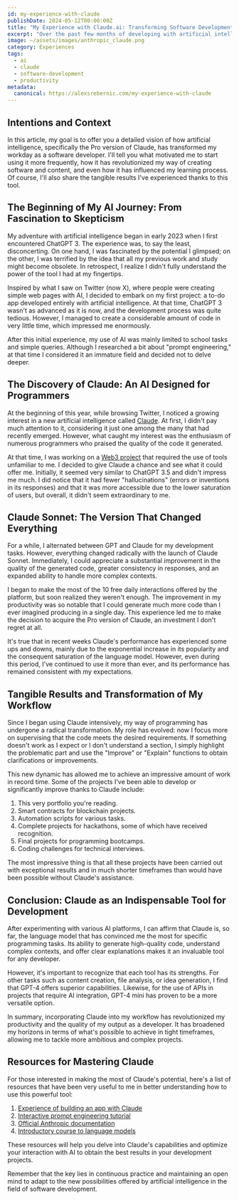 ```yaml
---
id: my-experience-with-claude
publishDate: 2024-05-12T00:00:00Z
title: "My Experience with Claude.ai: Transforming Software Development with AI"
excerpt: "Over the past few months of developing with artificial intelligence, I decided to acquire the Pro version of Claude. I want to share how this tool has significantly impacted multiple aspects of my journey as a programmer, revolutionizing my approach to software development and content creation."
image: ~/assets/images/anthropic_claude.png
category: Experiences
tags:
  - ai
  - claude
  - software-development
  - productivity
metadata:
  canonical: https://alexsrebernic.com/my-experience-with-claude
---
```


## Intentions and Context

In this article, my goal is to offer you a detailed vision of how artificial intelligence, specifically the Pro version of Claude, has transformed my workday as a software developer. I'll tell you what motivated me to start using it more frequently, how it has revolutionized my way of creating software and content, and even how it has influenced my learning process. Of course, I'll also share the tangible results I've experienced thanks to this tool.

## The Beginning of My AI Journey: From Fascination to Skepticism

My adventure with artificial intelligence began in early 2023 when I first encountered ChatGPT 3. The experience was, to say the least, disconcerting. On one hand, I was fascinated by the potential I glimpsed; on the other, I was terrified by the idea that all my previous work and study might become obsolete. In retrospect, I realize I didn't fully understand the power of the tool I had at my fingertips.

Inspired by what I saw on Twitter (now X), where people were creating simple web pages with AI, I decided to embark on my first project: a to-do app developed entirely with artificial intelligence. At that time, ChatGPT 3 wasn't as advanced as it is now, and the development process was quite tedious. However, I managed to create a considerable amount of code in very little time, which impressed me enormously.

After this initial experience, my use of AI was mainly limited to school tasks and simple queries. Although I researched a bit about "prompt engineering," at that time I considered it an immature field and decided not to delve deeper.

## The Discovery of Claude: An AI Designed for Programmers

At the beginning of this year, while browsing Twitter, I noticed a growing interest in a new artificial intelligence called [Claude](https://claude.ai). At first, I didn't pay much attention to it, considering it just one among the many that had recently emerged. However, what caught my interest was the enthusiasm of numerous programmers who praised the quality of the code it generated.

At that time, I was working on a [Web3 project](https://tmkpuzzle.com) that required the use of tools unfamiliar to me. I decided to give Claude a chance and see what it could offer me. Initially, it seemed very similar to ChatGPT 3.5 and didn't impress me much. I did notice that it had fewer "hallucinations" (errors or inventions in its responses) and that it was more accessible due to the lower saturation of users, but overall, it didn't seem extraordinary to me.

## Claude Sonnet: The Version That Changed Everything

For a while, I alternated between GPT and Claude for my development tasks. However, everything changed radically with the launch of Claude Sonnet. Immediately, I could appreciate a substantial improvement in the quality of the generated code, greater consistency in responses, and an expanded ability to handle more complex contexts.

I began to make the most of the 10 free daily interactions offered by the platform, but soon realized they weren't enough. The improvement in my productivity was so notable that I could generate much more code than I ever imagined producing in a single day. This experience led me to make the decision to acquire the Pro version of Claude, an investment I don't regret at all.

It's true that in recent weeks Claude's performance has experienced some ups and downs, mainly due to the exponential increase in its popularity and the consequent saturation of the language model. However, even during this period, I've continued to use it more than ever, and its performance has remained consistent with my expectations.

## Tangible Results and Transformation of My Workflow

Since I began using Claude intensively, my way of programming has undergone a radical transformation. My role has evolved: now I focus more on supervising that the code meets the desired requirements. If something doesn't work as I expect or I don't understand a section, I simply highlight the problematic part and use the "Improve" or "Explain" functions to obtain clarifications or improvements.

This new dynamic has allowed me to achieve an impressive amount of work in record time. Some of the projects I've been able to develop or significantly improve thanks to Claude include:

1. This very portfolio you're reading.
2. Smart contracts for blockchain projects.
3. Automation scripts for various tasks.
4. Complete projects for hackathons, some of which have received recognition.
5. Final projects for programming bootcamps.
6. Coding challenges for technical interviews.

The most impressive thing is that all these projects have been carried out with exceptional results and in much shorter timeframes than would have been possible without Claude's assistance.

## Conclusion: Claude as an Indispensable Tool for Development

After experimenting with various AI platforms, I can affirm that Claude is, so far, the language model that has convinced me the most for specific programming tasks. Its ability to generate high-quality code, understand complex contexts, and offer clear explanations makes it an invaluable tool for any developer.

However, it's important to recognize that each tool has its strengths. For other tasks such as content creation, file analysis, or idea generation, I find that GPT-4 offers superior capabilities. Likewise, for the use of APIs in projects that require AI integration, GPT-4 mini has proven to be a more versatile option.

In summary, incorporating Claude into my workflow has revolutionized my productivity and the quality of my output as a developer. It has broadened my horizons in terms of what's possible to achieve in tight timeframes, allowing me to tackle more ambitious and complex projects.

## Resources for Mastering Claude

For those interested in making the most of Claude's potential, here's a list of resources that have been very useful to me in better understanding how to use this powerful tool:

1. [Experience of building an app with Claude](https://www.reddit.com/r/ClaudeAI/comments/1faeyn3/i_built_an_entire_app_with_mostly_claude_and_some/)
2. [Interactive prompt engineering tutorial](https://github.com/alexsrebernic/prompt-eng-interactive-tutorial)
3. [Official Anthropic documentation](https://docs.anthropic.com/en/docs/welcome)
4. [Introductory course to language models](https://github.com/alexsrebernic/LLM101n)

These resources will help you delve into Claude's capabilities and optimize your interaction with AI to obtain the best results in your development projects.

Remember that the key lies in continuous practice and maintaining an open mind to adapt to the new possibilities offered by artificial intelligence in the field of software development.
